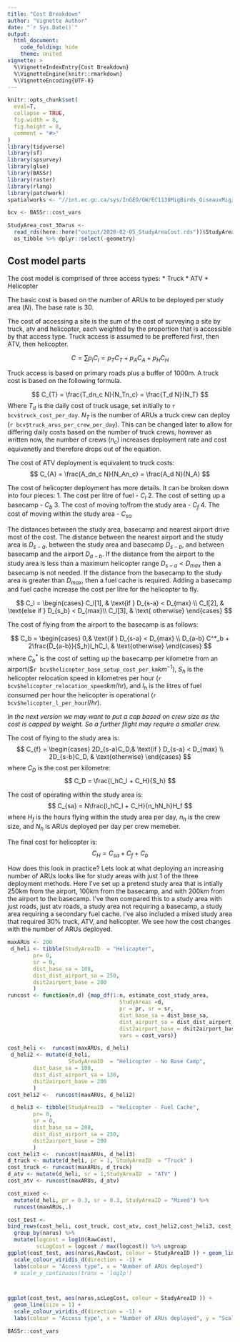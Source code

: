 ```yaml
---
title: "Cost Breakdown"
author: "Vignette Author"
date: "`r Sys.Date()`"
output:
  html_document:
    code_folding: hide
    theme: united
vignette: >
  %\VignetteIndexEntry{Cost Breakdown}
  %\VignetteEngine{knitr::rmarkdown}
  %\VignetteEncoding{UTF-8}
---
```


```r
knitr::opts_chunk$set(
  eval=T,
  collapse = TRUE,
  fig.width = 8,
  fig.height = 8,
  comment = "#>"
)
library(tidyverse)
library(sf)
library(spsurvey)
library(glue)
library(BASSr)
library(raster)
library(rlang)
library(patchwork)
spatialworks <- "//int.ec.gc.ca/sys/InGEO/GW/EC1130MigBirds_OiseauxMig/ON_CWS/THEMES/BorealApproach/SPATIAL/BaldwinHexLandCov/Data/ExportedDataTables"

bcv <- BASSr::cost_vars

StudyArea_cost_30arus <-
  read_rds(here::here("output/2020-02-05_StudyAreaCost.rds"))$StudyArea_CostModel %>%
  as_tibble %>% dplyr::select(-geometry)
```


## Cost model parts


The cost model is comprised of three access types: 
* Truck
* ATV
* Helicopter
  
The basic cost is based on the number of ARUs to be deployed per study area ($N$). The base rate is 30.

The cost of accessing a site is the sum of the cost of surveying a site by truck, atv and helicopter, each weighted by the proportion that is accessible by that access type. Truck access is assumed to be preffered first, then ATV, then helicopter.

$$ 
C  = \sum p_iC_i = p_TC_T + p_AC_A + p_HC_H
$$
  
Truck access is based on primary roads plus a buffer of 1000m. A truck cost is based on the following formula.

$$
C_{T} = \frac{T_dn_c N}{N_Tn_c} = \frac{T_d N}{N_T}
$$
Where $T_d$ is the daily cost of truck usage, set initially to `r bcv$truck_cost_per_day`. $N_T$ is the number of ARUs a truck crew can deploy (`r bcv$truck_arus_per_crew_per_day`). This can be changed later to allow for differing daily costs based on the number of truck crews, however as written now, the number of crews ($n_c$) increases deployment rate and cost equivanetly and therefore drops out of the equation.


The cost of ATV deployment is equivalent to truck costs:
$$
C_{A} = \frac{A_dn_c N}{N_An_c} = \frac{A_d N}{N_A}
$$


The cost of helicopter deployment has more details. It can be broken down into four pieces:
1. The cost per litre of fuel - $C_l$
2. The cost of setting up a basecamp - $C_b$
3. The cost of moving to/from the study area - $C_{f}$
4. The cost of moving within the study area - $C_{sa}$
  
  The distances between the study area, basecamp and nearest airport drive most of the cost. The distance between the nearest airport and the study area is $D_{s-a}$, between the study area and basecamp $D_{s-b}$, and between basecamp and the airport $D_{a-b}$. If the distance from the airport to the study area is less than a maximum helicopter range $D_{s-a}<D_{max}$ then a basecamp is not needed. If the distance from the basecamp to the study area is greater than $D_{max}$, then a fuel cache is required. Adding a basecamp and fuel cache increase the cost per litre for the helicopter to fly.
  
$$
C_l = \begin{cases}
      C_l[1], & \text{if } D_{s-a} < D_{max}   \\
      C_l[2], & \text{else if } D_{s_b} < D_{max}\\
      C_l[3], & \text{ otherwise}
    \end{cases}
$$



The cost of flying from the airport to the basecamp is as follows:

$$
C_b = \begin{cases}
0,& \text{if } D_{s-a} < D_{max}  \\
D_{a-b} C^*_b + 2\frac{D_{a-b}}{S_h}l_hC_l, & \text{otherwise}
\end{cases}
$$
where $C^*_b$ is the cost of setting up the basecamp per kilometre from an  airport(\$`r bcv$helicopter_base_setup_cost_per_km`$km^{-1}$), $S_h$ is the helicopter relocation speed in kilometres per hour (`r bcv$helicopter_relocation_speed`$km/hr$), and $l_h$ is the litres of fuel consumed per hour the helicopter is operational (`r bcv$helicopter_l_per_hour`$l/hr$).

*In the next version we may want to put a cap based on crew size as the cost is capped by weight. So a further flight may require a smaller crew.*


The cost of flying to the study area is:
$$
C_{f} = \begin{cases}
2D_{s-a}C_D,& \text{if } D_{s-a} < D_{max}  \\
2D_{s-b}C_D, & \text{otherwise}
\end{cases}
$$
where $C_D$ is the cost per kilometre:
$$
C_D = \frac{l_hC_l + C_H}{S_h}
$$



The cost of operating within the study area is:
$$
C_{sa} = N\frac{l_hC_l + C_H}{n_hN_h}H_f
$$
where $H_f$ is the hours flying within the study area per day, $n_h$ is the crew size, and $N_h$ is ARUs deployed per day per crew memeber.



The final cost for helicopter is:
$$
C_H = C_{sa} + C_{f} + C_b
$$

How does this look in practice? Lets look at what deploying an increasing number of ARUs looks like for study areas with just 1 of the three deployment methods. Here I've set up a pretend study area that is intially 250km from the airport, 100km from the basecamp, and with 200km from the airport to the basecamp. I've then compared this to a study area with just roads, just atv roads, a study area not requiring a basecamp, a study area requiring a secondary fuel cache. I've also included a mixed study area that required 30% truck, ATV, and helicopter. We see how the cost changes with the number of ARUs deployed. 
```r
maxARUs <- 200
 d_heli <- tibble(StudyAreaID  = "Helicopter", 
        pr= 0,
        sr = 0,
        dist_base_sa = 100,
        dist_dist_airport_sa = 250,
        dsit2airport_base = 200
        )
runcost <- function(n,d) {map_df(1:n, estimate_cost_study_area,
                                   StudyAreas =d, 
                                   pr = pr, sr = sr, 
                                   dist_base_sa = dist_base_sa, 
                                   dist_airport_sa = dist_dist_airport_sa,
                                   dist2airport_base = dsit2airport_base, 
                                   vars = cost_vars)}

cost_heli <-  runcost(maxARUs, d_heli)
 d_heli2 <- mutate(d_heli,
                   StudyAreaID  = "Helicopter - No Base Camp",
        dist_base_sa = 100,
        dist_dist_airport_sa = 130,
        dsit2airport_base = 200
        )
cost_heli2 <-  runcost(maxARUs, d_heli2)

 d_heli3 <- tibble(StudyAreaID  = "Helicopter - Fuel Cache", 
        pr= 0,
        sr = 0,
        dist_base_sa = 200,
        dist_dist_airport_sa = 250,
        dsit2airport_base = 200
        )
cost_heli3 <-  runcost(maxARUs, d_heli3)
d_truck <- mutate(d_heli, pr = 1, StudyAreaID  = "Truck" )
cost_truck <- runcost(maxARUs, d_truck)
d_atv <- mutate(d_heli, sr = 1,StudyAreaID  = "ATV" )
cost_atv <- runcost(maxARUs, d_atv)

cost_mixed <- 
  mutate(d_heli, pr = 0.3, sr = 0.3, StudyAreaID = "Mixed") %>% 
  runcost(maxARUs,.)

cost_test <- 
bind_rows(cost_heli, cost_truck, cost_atv, cost_heli2,cost_heli3, cost_mixed) %>% 
  group_by(narus) %>% 
  mutate(logcost = log10(RawCost),
         scLogCost = logcost / max(logcost)) %>% ungroup
ggplot(cost_test, aes(narus,RawCost, colour = StudyAreaID )) + geom_line(size = 1) +
  scale_colour_viridis_d(direction = -1) +
  labs(colour = "Access type", x = "Number of ARUs deployed")
  # scale_y_continuous(trans = 'log1p')




```




```r
ggplot(cost_test, aes(narus,scLogCost, colour = StudyAreaID )) + 
  geom_line(size = 1) +
  scale_colour_viridis_d(direction = -1) +
  labs(colour = "Access type", x = "Number of ARUs deployed", y = "Scaled Log Cost")
```































```r
BASSr::cost_vars
```

